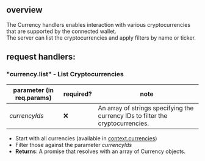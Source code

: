 ## overview

The Currency handlers enables interaction with various cryptocurrencies that are supported by the connected wallet.  
The server can list the cryptocurrencies and apply filters by name or ticker.

## request handlers:

### "currency.list" - List Cryptocurrencies

| parameter (in req.params) | required? | note                                                                            |
| ------------------------- | --------- | ------------------------------------------------------------------------------- |
| _currencyIds_             | ❌        | An array of strings specifying the currency IDs to filter the cryptocurrencies. |

- Start with all currencies (available in [context.currencies](../wallet-api-server#walletcontextcurrencies))
- Filter those against the parameter _currencyIds_
- **Returns**: A promise that resolves with an array of Currency objects.
